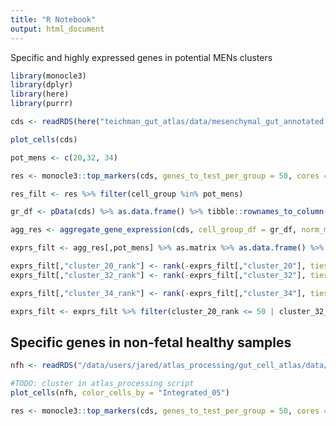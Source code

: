 ```yaml
---
title: "R Notebook"
output: html_document
---
```


Specific and highly expressed genes in potential MENs clusters

```r
library(monocle3)
library(dplyr)
library(here)
library(purrr)
```

```r

cds <- readRDS(here("teichman_gut_atlas/data/mesenchymal_gut_annotated.Rds"))

plot_cells(cds)

```

```r
pot_mens <- c(20,32, 34)

res <- monocle3::top_markers(cds, genes_to_test_per_group = 50, cores = 32, verbose = T)
```

```r
res_filt <- res %>% filter(cell_group %in% pot_mens)
```

```r
gr_df <- pData(cds) %>% as.data.frame() %>% tibble::rownames_to_column(var = "cell_index") %>% select(all_of(c("cell_index","umap.clusters")))

agg_res <- aggregate_gene_expression(cds, cell_group_df = gr_df, norm_method = "log", scale_agg_values = F)

exprs_filt <- agg_res[,pot_mens] %>% as.matrix %>% as.data.frame() %>% setNames(paste0("cluster_", names(.)))

exprs_filt[,"cluster_20_rank"] <- rank(-exprs_filt[,"cluster_20"], ties = "first")
exprs_filt[,"cluster_32_rank"] <- rank(-exprs_filt[,"cluster_32"], ties = "first")

exprs_filt[,"cluster_34_rank"] <- rank(-exprs_filt[,"cluster_34"], ties = "first")

exprs_filt <- exprs_filt %>% filter(cluster_20_rank <= 50 | cluster_32_rank <= 50 | cluster_34_rank <= 50)

```
## Specific genes in non-fetal healthy samples

```r
nfh <- readRDS("/data/users/jared/atlas_processing/gut_cell_atlas/data/mesenchymal_gut_nonfetal_healthy.Rds")

#TODO: cluster in atlas_processing script
plot_cells(nfh, color_cells_by = "Integrated_05")
```

```r
res <- monocle3::top_markers(cds, genes_to_test_per_group = 50, cores = 32, verbose = T)

```

